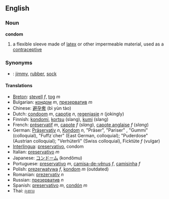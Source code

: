 ==English==

===Noun===
'''condom'''

# a flexible sleeve made of [[latex]] or other impermeable material, used as a [[contraceptive]]

===Synonyms===
*{{slang}}: [[jimmy]], [[rubber]], [[sock]]

====Translations====
*[[Breton]]: [[stevell]] ''f'', [[tog]] ''m''
*Bulgarian: [[кондом]] ''m'', [[презерватив]] ''m''
*Chinese: [[避孕套]] (bì yùn tào)
*Dutch: [[condoom]] ''m'', [[capotje]] ''n'', [[regenjasje]] ''n'' (jokingly)
*Finnish: [[kondomi]], [[kortsu]] (slang), [[kumi]] (slang)
*French: [[préservatif]] ''m'', [[capote]] ''f'' (''slang''), [[capote anglaise]] ''f'' (''slang'')
*German: [[Präservativ]] ''n'', [[Kondom]] ''n'', "Präser", "Pariser" , "Gummi" (colloquial), "Fuffz´cher" (East German, colloquial); "Puderdose" (Austrian colloquial); "Verhüterli" (Swiss colloquial), Ficktüte ''f'' (vulgar)
*[[Interlingua]]: [[preservativo]], condom
*Italian: [[preservativo]] ''m''
*Japanese: [[コンドーム]] (kondômu)
*Portuguese: [[preservativo]] ''m'', [[camisa-de-vênus]] ''f'', [[camisinha]] ''f''
*Polish: [[prezerwatywa]] ''f'', [[kondom]] ''m'' (outdated)
*Romanian: [[prezervativ]] ''n''
*Russian: [[презерватив]] ''n''
*Spanish: [[preservativo]] ''m'', [[condón]] ''m''
*Thai: [[ถุงยาง]]